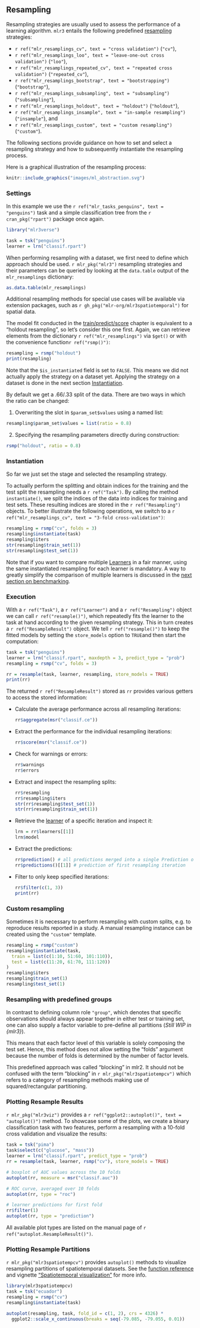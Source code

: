 ## Resampling {#resampling}

Resampling strategies are usually used to assess the performance of a learning algorithm.
`mlr3` entails the following predefined [resampling](#resampling) strategies:

- `r ref("mlr_resamplings_cv", text = "cross validation")` (`"cv"`),
- `r ref("mlr_resamplings_loo", text = "leave-one-out cross validation")` (`"loo"`),
- `r ref("mlr_resamplings_repeated_cv", text = "repeated cross validation")` (`"repeated_cv"`),
- `r ref("mlr_resamplings_bootstrap", text = "bootstrapping")` (`"bootstrap"`),
- `r ref("mlr_resamplings_subsampling", text = "subsampling")` (`"subsampling"`),
- `r ref("mlr_resamplings_holdout", text = "holdout")` (`"holdout"`),
- `r ref("mlr_resamplings_insample", text = "in-sample resampling")` (`"insample"`), and
- `r ref("mlr_resamplings_custom", text = "custom resampling")` (`"custom"`).

The following sections provide guidance on how to set and select a resampling strategy and how to subsequently instantiate the resampling process.

Here is a graphical illustration of the resampling process:

```r
knitr::include_graphics("images/ml_abstraction.svg")
```

### Settings {#resampling-settings}

In this example we use the `r ref("mlr_tasks_penguins", text = "penguins")` task and a simple classification tree from the `r cran_pkg("rpart")` package once again.

```r
library("mlr3verse")

task = tsk("penguins")
learner = lrn("classif.rpart")
```

When performing resampling with a dataset, we first need to define which approach should be used.
`r mlr_pkg("mlr3")` resampling strategies and their parameters can be queried by looking at the `data.table` output of the `mlr_resamplings` dictionary:

```r
as.data.table(mlr_resamplings)
```
Additional resampling methods for special use cases will be available via extension packages, such as `r gh_pkg("mlr-org/mlr3spatiotemporal")` for spatial data.

The model fit conducted in the [train/predict/score](#train-predict) chapter is equivalent to a "holdout resampling", so let's consider this one first.
Again, we can retrieve elements from the dictionary `r ref("mlr_resamplings")` via `$get()` or with the convenience function`r ref("rsmp()")`:

```r
resampling = rsmp("holdout")
print(resampling)
```

Note that the `$is_instantiated` field is set to `FALSE`.
This means we did not actually apply the strategy on a dataset yet.
Applying the strategy on a dataset is done in the next section [Instantiation](#resampling-inst).

By default we get a .66/.33 split of the data.
There are two ways in which the ratio can be changed:

1. Overwriting the slot in `$param_set$values` using a named list:

```r
resampling$param_set$values = list(ratio = 0.8)
```

2. Specifying the resampling parameters directly during construction:

```r
rsmp("holdout", ratio = 0.8)
```

### Instantiation {#resampling-inst}

So far we just set the stage and selected the resampling strategy.

To actually perform the splitting and obtain indices for the training and the test split the resampling needs a `r ref("Task")`.
By calling the method `instantiate()`, we split the indices of the data into indices for training and test sets.
These resulting indices are stored in the `r ref("Resampling")` objects.
To better illustrate the following operations, we switch to a `r ref("mlr_resamplings_cv", text = "3-fold cross-validation")`:

```r
resampling = rsmp("cv", folds = 3)
resampling$instantiate(task)
resampling$iters
str(resampling$train_set(1))
str(resampling$test_set(1))
```

Note that if you want to compare multiple [Learners](#learners) in a fair manner, using the same instantiated resampling for each learner is mandatory.
A way to greatly simplify the comparison of multiple learners is discussed in the [next section on benchmarking](#benchmarking).


### Execution {#resampling-exec}

With a `r ref("Task")`, a `r ref("Learner")` and a `r ref("Resampling")` object we can call `r ref("resample()")`, which repeatedly fits the learner to the task at hand according to the given resampling strategy.
This in turn creates a `r ref("ResampleResult")` object.
We tell `r ref("resample()")` to keep the fitted models by setting the `store_models` option to `TRUE`and then start the computation:

```r
task = tsk("penguins")
learner = lrn("classif.rpart", maxdepth = 3, predict_type = "prob")
resampling = rsmp("cv", folds = 3)

rr = resample(task, learner, resampling, store_models = TRUE)
print(rr)
```

The returned `r ref("ResampleResult")` stored as `rr` provides various getters to access the stored information:

- Calculate the average performance across all resampling iterations:

    ```r
    rr$aggregate(msr("classif.ce"))
    ```
- Extract the performance for the individual resampling iterations:

    ```r
    rr$score(msr("classif.ce"))
    ```
- Check for warnings or errors:

    ```r
    rr$warnings
    rr$errors
    ```
- Extract and inspect the resampling splits:

    ```r
    rr$resampling
    rr$resampling$iters
    str(rr$resampling$test_set(1))
    str(rr$resampling$train_set(1))
    ```
- Retrieve the [learner](#learners) of a specific iteration and inspect it:

    ```r
    lrn = rr$learners[[1]]
    lrn$model
    ```
- Extract the predictions:

    ```r
    rr$prediction() # all predictions merged into a single Prediction object
    rr$predictions()[[1]] # prediction of first resampling iteration
    ```
- Filter to only keep specified iterations:

    ```r
    rr$filter(c(1, 3))
    print(rr)
    ```

### Custom resampling {#resamp-custom}

Sometimes it is necessary to perform resampling with custom splits, e.g. to reproduce results reported in a study.
A manual resampling instance can be created using the `"custom"` template.

```r
resampling = rsmp("custom")
resampling$instantiate(task,
  train = list(c(1:10, 51:60, 101:110)),
  test = list(c(11:20, 61:70, 111:120))
)
resampling$iters
resampling$train_set(1)
resampling$test_set(1)
```

### Resampling with predefined groups

In contrast to defining column role `"group"`, which denotes that specific observations should always appear together in either test or training set, one can also supply a factor variable to pre-define all partitions (*Still WIP in {mlr3}*).

This means that each factor level of this variable is solely composing the test set.
Hence, this method does not allow setting the "folds" argument because the number of folds is determined by the number of factor levels.

This predefined approach was called "blocking" in mlr2.
It should not be confused with the term "blocking" in `r mlr_pkg("mlr3spatiotempcv")` which refers to a category of resampling methods making use of squared/rectangular partitioning.

### Plotting Resample Results {#autoplot-resampleresult}

`r mlr_pkg("mlr3viz")` provides a `r ref("ggplot2::autoplot()", text = "autoplot()")` method.
To showcase some of the plots, we create a binary classification task with two features, perform a resampling with a 10-fold cross validation and visualize the results:

```r
task = tsk("pima")
task$select(c("glucose", "mass"))
learner = lrn("classif.rpart", predict_type = "prob")
rr = resample(task, learner, rsmp("cv"), store_models = TRUE)

# boxplot of AUC values across the 10 folds
autoplot(rr, measure = msr("classif.auc"))

# ROC curve, averaged over 10 folds
autoplot(rr, type = "roc")

# learner predictions for first fold
rr$filter(1)
autoplot(rr, type = "prediction")
```

All available plot types are listed on the manual page of `r ref("autoplot.ResampleResult()")`.

### Plotting Resample Partitions {#autoplot-resample-partition}

`r mlr_pkg("mlr3spatiotempcv")` provides `autoplot()` methods to visualize resampling partitions of spatiotemporal datasets.
See the [function reference](https://mlr3spatiotempcv.mlr-org.com/reference) and vignette ["Spatiotemporal visualization"](https://mlr3spatiotempcv.mlr-org.com/articles/spatiotemp-viz.html) for more info.

```r
library(mlr3spatiotempcv)
task = tsk("ecuador")
resampling = rsmp("cv")
resampling$instantiate(task)

autoplot(resampling, task, fold_id = c(1, 2), crs = 4326) *
  ggplot2::scale_x_continuous(breaks = seq(-79.085, -79.055, 0.01))
```

